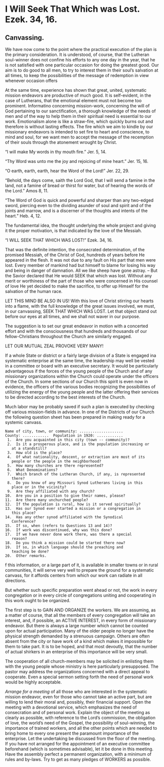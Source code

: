 # I Will Seek That Which was Lost.  Ezek. 34, 16.
## Canvassing. {-}

We have now come to the point where the practical execution of the plan is the primary consideration.  It is understood, of course, that the Lutheran soul-winner does not confine his efforts to any one day in the year, that he is not satisfied with one particular occasion for doing the greatest good.  Our aim is to do good to all men, to try to interest them in their soul's salvation at all times, to keep the possibilities of the message of redemption in view whenever occasion offers

At the same time, experience has shown that great, united, systematic mission endeavors are productive of much good.  It is self-evident, in the case of Lutherans, that the emotional element must not become too prominent.  Informatino concerning mission-work, concerning the will of God pertaining to our sanctification, a thorough knowledge of the needs of men and of the way to help them in their spiritual need is essential to our work.  Emotionalism alone is like a straw-fire, which quickly burns out and therefore is without lasting effects.  The fire which we aim to kindle by our missionary endeavors is intended to set fire to heart and conscience, to mind and soul, for we want men to accept the message of the recemption of their souls through the atonement wrought by Christ.

"I will make My words in thy mouth fire."  Jer. 5, 14.

"Thy Word was unto me the joy and rejoicing of mine heart."  Jer. 15, 16.

"O earth, earth, earth, hear the Word of the Lord!"  Jer. 22, 29.

"Behold, the days come, saith the Lord God, that I will send a famine in the land, not a famine of bread or thirst for water, but of hearing the words of the Lord."  Amos 8, 11.

"The Word of God is quick and powerful and sharper than any two-edged sword, piercing even to the dividing asunder of soul and spirit and of the joints and marrow, and is a discerner of the thoughts and intents of the heart."  Heb. 4, 12.

The fundamental idea, the thought underlying the whole project and giving it the proper motivation, is that indicated by the love of the Messiah.

"I WILL SEEK THAT WHICH WAS LOST!"  Ezek. 34, 16.

That was the definite intention, the consecrated determination, of the promised Messiah, of the Christ of God, hundreds of years before He appeared in the flesh.  It was not due to any fault on His part that men were lost.  Every member of mankind had but himself to blame for losing his way and being in danger of damnation.  All we like sheep have gone astray. -- But the Savior declared that He would SEEK that which was lost.  Without any merit or worthiness of the part of those who were concerned in His counsel of love He yet decided to make the sacrifice, to offer up Himself for the salvation of the human race.

LET THIS MIND BE ALSO IN US!  With this love of Christ stirring our hearts into a flame, with the full knowledge of the great issues involved, we must, in our canvassing, SEEK THAT WHICH WAS LOST.  Let that object stand out before our eyes at all times, and we shall not waver in our purpose.

The suggestion is to set our great endeavor in motion with a concerted effort and with the consciousness that hundreds and thousands of our fellow-Christians throughout the Church are similarly engaged.

LET OUR MUTUAL ZEAL PROVOKE VERY MANY!

If a whole State or district or a fairly large division of a State is engaged ina  systematic enterprise at the same time, the leadership may well be vested in a committee or board with an executive secretary.  It would be particularly advantageous if the forces of the young people of the Church and of any missionary organizations within the Church could operate under the officers of the Church.  In some sections of our Church this spirit is even now in evidence, the officers of the various bodies recognizing the possibilities of utilizing the energy of the young people and the latter offering their services to be directed according to the best interests of the Church.

Much labor may be probably saved if such a plan is executed by checking off various mission-fields in advance.  In one of the Districts of our Church the following question sheet has been prepared in making ready for a systemic canvass.

```
Name of city, town, or community: ....................
County: ............  Population in 1920: ............
 1.  Are you acquainted in this city (town -- community)?
 2.  Is it a prosperous place, and is the population increasing or
   at a standstill?
 3.  How old is the place?  
 4.  Of what nationality, descent, or extraction are most of its
   people or the people in the neighborhood?
 5.  How many churches are there represented?
 6.  What Denominations?
 7.  Which branch of the Lutheran Church, if any, is represented
   there?
 8.  Do you know of any Missouri Synod Lutherans living in this
   place or in the vicinity?
 9.  Are they affiliated with any church?
10.  Are you in a position to give their names, please?
11.  Are there many unchurched people?
12.  If the population is rural, how is it served spiritually?
13.  Has our Synod ever started a mission or a congregation in
   this place?
14.  Has any other synod affiliated with the Synodical 
   Conference?
15.  If so, when (refers to Questions 13 and 14)?
16.  If work was discontinued, why was this done?
17.  If we have never done work there, was there a special
   reason?
18.  Do you think a mission could be started there now?
19.  If so, in which language should the preaching and 
   teaching be done?
20.  Other remarks.
```

f this information, or a large part of it, is available in smaller towns or in rural communities, it will serve very well to prepare the ground for a systematic canvass, for it affords centers from which our work can radiate in all directions.

But whether such specific preparation went ahead or not, the work in every congregation or in every circle of congregations uniting and cooperating in this work ought to be organized.

The first step is to GAIN AND ORGANIZE the workers.  We are assuming, as a matter of course, that all the members of every congregation will take an interest, and, if possible, an ACTIVE INTEREST, in every form of missionary endeavor.  But there is always a large number which cannot be counted upon for actual participation.  Many of the older people no longer have the physical strength demanded by a strenuous campaign.  Others are often absent from the city or have work of a kind which makes it impossible for them to take part.  It is to be hoped, and that most devoutly, that the number of actual shirkers in an enterprise of this importance will be very small.

The cooperation of all church-members may be solicited in enlisting them with the young people whose ministry is here particularly presupposed.  The pastor may address the organizations concerned with a direct appeal to cooperate.  Even a special sermon setting forth the need of personal work would be highly acceptable.

_Arrange for a meeting_ of all those who are interested in the systematic mission endeavor, even for those who cannot take an active part, but are willing to lend their moral and, possibly, their financial support.  Open the meeting with a devotional service, which emphasizes the need of consecration and of personal work.  Explain the object of the meeting as clearly as possible, with reference to the Lord's commission, the obligation of love, the world's need of the Gospel, the possibility of soul-winning, the importance of trained workers, and all the other points which are needed to bring home to every one present the paramount importance of the enterprise.  Let the undertaking be discussed from the floor of the meeting.  If you have not arranged for the appointment of an executive committee beforehand (which is sometimes advisable), let it be done in this meeting.  Have the assembly perfect a permanent organization, with a minimum of rules and by-laws.  Try to get as many pledges of WORKERS as possible.


